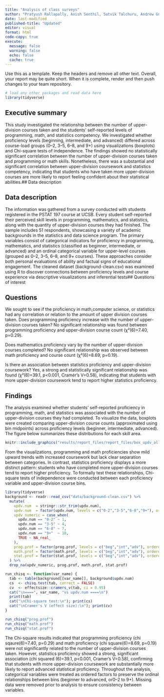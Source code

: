 ```yaml
---
title: "Analysis of class surveys"
author: "Pratyush Rallapally, Anish Senthil, Satvik Talchuru, Andrew Guerra, Akhil Gorla"
date: last-modified
published-title: "Updated"
editor: visual
format: html
code-copy: true
execute:
  message: false
  warning: false
  echo: false
  cache: true
---
```


Use this as a template. Keep the headers and remove all other text. Overall, your report may be quite short. When it is complete, render and then push changes to your team repository.

```r
# load any other packages and read data here
library(tidyverse)
```

## Executive summary

This study investigated the relationship between the number of upper-division courses taken and the students' self-reported levels of programming, math, and statistics competency. We investigated whether proficiency levels (beginning, intermediate, and advanced) differed across course-load groups (0–2, 3–5, 6–8, and 9+) using visualizations (boxplots) and Chi-square tests of independence. The findings showed no statistically significant correlation between the number of upper-division courses taken and programming or math skills. Nonetheless, there was a substantial and significant correlation between upper-division coursework and statistics competency, indicating that students who have taken more upper-division courses are more likely to report feeling confident about their statistical abilities.## Data description

## Data description

The information was gathered from a survey conducted with students registered in the PSTAT 197 course at UCSB. Every student self-reported their perceived skill levels in programming, mathematics, and statistics, along with the quantity of upper-division courses they had finished. The sample includes 51 respondents, showcasing a variety of academic backgrounds in the statistics and data science program. The primary variables consist of categorical indicators for proficiency in programming, mathematics, and statistics (classified as beginner, intermediate, or advanced) and an ordinal categorical variable for upper-level courses (grouped as 0–2, 3–5, 6–8, and 9+ courses). These approaches consider both personal evaluations of ability and factual signs of educational engagement. The cleaned dataset (background-clean.csv) was examined using R to discover connections between proficiency levels and course experience via descriptive visualizations and inferential tests## Questions of interest

## Questions

We sought to see if the proficiency in math,computer science, or statistics had any correlation or relation to the amount of upper division courses taken.
Does programming proficiency increase with the number of upper-division courses taken?
 No significant relationship was found between programming proficiency and upper-division course count (χ²(6)=7.40, p=0.29).

Does mathematics proficiency vary by the number of upper-division courses completed?
 No significant relationship was observed between math proficiency and course count (χ²(6)=8.69, p=0.19).

Is there an association between statistics proficiency and upper-division coursework?
Yes, a strong and statistically significant relationship was found (χ²(6)=39.1, p<0.001, Cramér’s V=0.58), indicating that students with more upper-division coursework tend to report higher statistics proficiency.

## Findings
The analysis examined whether students’ self-reported proficiency in programming, math, and statistics was associated with the number of upper-division courses they had completed. To visualize the data, boxplots were created comparing upper-division course counts (approximated using bin midpoints) across proficiency levels (beginner, intermediate, advanced). The figure below summarizes these distributions for each skill area.

```r
knitr::include_graphics("results/report_files/report_files/box_updv_all_three.png")
```

From the visualizations, programming and math proficiencies show mild upward trends with increased coursework but lack clear separation between categories. In contrast, statistics proficiency displays a more distinct pattern: students who have completed more upper-division courses tend to report higher proficiency. To formally test these relationships, Chi-square tests of independence were conducted between each proficiency variable and upper-division course bins.

```r
library(tidyverse)
background <- readr::read_csv("data/background-clean.csv") %>%
  mutate(
    updv.num  = stringr::str_trim(updv.num),
    updv.num  = factor(updv.num, levels = c("0-2","3-5","6-8","9+"), ordered = TRUE),
    updv_numeric = case_when(
      updv.num == "0-2" ~ 1,
      updv.num == "3-5" ~ 4,
      updv.num == "6-8" ~ 7,
      updv.num == "9+"  ~ 10,
      TRUE ~ NA_real_
    ),
    prog.prof = factor(prog.prof, levels = c("beg","int","adv"), ordered = TRUE),
    math.prof = factor(math.prof, levels = c("beg","int","adv"), ordered = TRUE),
    stat.prof = factor(stat.prof, levels = c("beg","int","adv"), ordered = TRUE)
  ) %>%
  drop_na(updv_numeric, prog.prof, math.prof, stat.prof)

run_chisq <- function(var_name) {
  tab <- table(background[[var_name]], background$updv.num)
  cs  <- chisq.test(tab, correct = FALSE)
  cv  <- effectsize::cramers_v(tab, ci = 0.95)
  cat("\n====", var_name, "vs updv.num ====\n")
  print(tab)
  cat("\nChi-square test:\n"); print(cs)
  cat("\nCramer's V (effect size):\n"); print(cv)
}

run_chisq("prog.prof")
run_chisq("math.prof")
run_chisq("stat.prof")
```

The Chi-square results indicated that programming proficiency (chi sqaure(6)=7.40, p=0.29) and math proficiency (chi square(6)=8.69, p=0.19) were not significantly related to the number of upper-division courses taken. However, statistics proficiency showed a strong, significant association (chi squared (6)=39.1, p<0.001, Cramer’s V=0.58), confirming that students with more upper-division coursework are substantially more likely to report advanced statistical proficiency.
Throughout the analysis, categorical variables were treated as ordered factors to preserve the ordinal relationships between bins (beginner to advanced, or0–2 to 9+). Missing data were removed prior to analysis to ensure consistency between variables.

